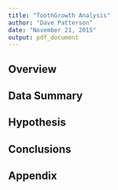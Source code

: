 ```yaml
---
title: "ToothGrowth Analysis"
author: "Dave Patterson"
date: "November 21, 2015"
output: pdf_document
---
```


## Overview

## Data Summary

## Hypothesis

## Conclusions

## Appendix
